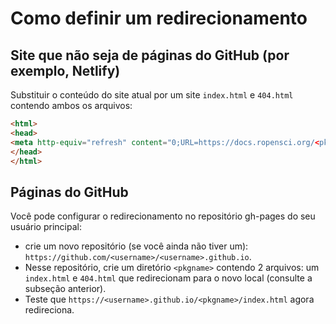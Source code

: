 # Como definir um redirecionamento {#redirect}

## Site que não seja de páginas do GitHub (por exemplo, Netlify) {#non-git-hub-pages-site-e-g-netlify}

Substituir o conteúdo do site atual por um site `index.html` e `404.html` contendo ambos os arquivos:

```html
<html>
<head>
<meta http-equiv="refresh" content="0;URL=https://docs.ropensci.org/<pkgname>/">  
</head>
</html>
```

## Páginas do GitHub {#git-hub-pages}

Você pode configurar o redirecionamento no repositório gh-pages do seu usuário principal:

- crie um novo repositório (se você ainda não tiver um): `https://github.com/<username>/<username>.github.io`.
- Nesse repositório, crie um diretório `<pkgname>` contendo 2 arquivos: um `index.html` e `404.html` que redirecionam para o novo local (consulte a subseção anterior).
- Teste que `https://<username>.github.io/<pkgname>/index.html` agora redireciona.


